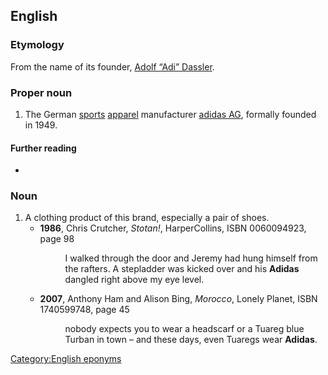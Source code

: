 {{also|adidas}}

==English==

===Etymology===
From the name of its founder, [[w:Adolf Dassler|Adolf “Adi” Dassler]].

===Proper noun===
{{en-proper noun}}

# The German [[sports]] [[apparel]] manufacturer [[w:Adidas AG|adidas AG]], formally founded in 1949.

====Further reading====
* {{pedialite}}

===Noun===
{{en-noun|Adidas|Adidases}}

# A clothing product of this brand, especially a pair of shoes.
#* '''1986''', Chris Crutcher, ''Stotan!'', HarperCollins, ISBN 0060094923, page 98
#*: <!--...-->I walked through the door and Jeremy had hung himself from the rafters. A stepladder was kicked over and his '''Adidas''' dangled right above my eye level.
#* '''2007''', Anthony Ham and Alison Bing, ''Morocco'', Lonely Planet, ISBN 1740599748, page 45
#*: nobody expects you to wear a headscarf or a Tuareg blue Turban in town – and these days, even Tuaregs wear '''Adidas'''.

[[Category:English eponyms]]